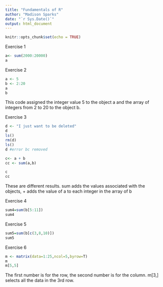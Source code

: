 ```yaml
---
title: "Fundamentals of R"
author: "Madison Sparks"
date: "`r Sys.Date()`"
output: html_document
---
```


```r
knitr::opts_chunk$set(echo = TRUE)
```

Exercise 1
```r
a<- sum(2000:20000)
a

```
Exercise 2

```r
a <- 5
b <- 2:20
a
b
```

This code assigned the integer value 5 to the object a and the array of integers from 2 to 20 to the object b.

Exercise 3
```r
d <- "I just want to be deleted"
d
ls() 
rm(d)
ls()
d #error bc removed 
```
```r
c<- a + b
cc <- sum(a,b)

c
cc

```
These are different results. sum adds the values associated with the objects, + adds the value of a to each integer in the array of b

Exercise 4
```r

sum4=sum(b[5:11])
sum4
```

Exercise 5
```r

sum5=sum(b[c(3,8,10)])
sum5
```

Exercise 6
```r
m <- matrix(data=1:25,ncol=5,byrow=T)
m
m[5,5]
```
The first number is for the row, the second number is for the column. m[3,] selects all the data in the 3rd row.




